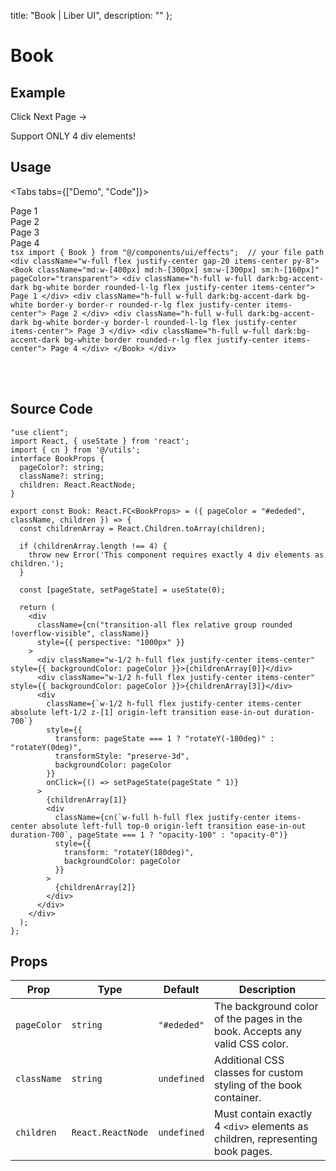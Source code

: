 
  title: "Book | Liber UI",
  description: ""
};

# Book



## Example

<ExampleBox>
  <Book className="md:w-[600px] md:h-[400px] sm:w-[320px] sm:h-[200px]" pageColor="transparent">
    <div className="h-full w-full dark:bg-accent-dark bg-white border rounded-l-lg flex justify-center items-center">
      <p className="w-4/5 text-sm text-center">Click Next Page →</p>
    </div>
    <div className="h-full w-full dark:bg-accent-dark bg-white border-y border-r rounded-r-lg flex justify-center items-center">
      <Glow className="rounded-lg">
        <div className="w-20 h-20 bg-transparent rounded-lg" />
      </Glow>
    </div>
    <div className="h-full w-full dark:bg-accent-dark bg-white border-y border-l rounded-l-lg flex justify-center items-center">
      <Float intensityY={5}>
        <Glow className="rounded-full" color={["#fb923c", "#22d3ee", "#a78bfa", "#f472b6"]}>
          <div className="w-20 h-20 bg-transparent rounded-full " />
        </Glow>
      </Float>
    </div>
    <div className="h-full w-full dark:bg-accent-dark bg-white border rounded-r-lg flex justify-center items-center">
      <p className="w-4/5 text-sm text-center">Support ONLY 4 div elements!</p>
    </div>
  </Book>
</ExampleBox>

## Usage

<Tabs tabs={["Demo", "Code"]}>
  <Tab title="Demo">
    <div className="w-full flex justify-center gap-20 items-center py-8">
      <Book className="md:w-[400px] md:h-[300px] sm:w-[300px] sm:h-[160px]" pageColor="transparent">
        <div className="h-full w-full dark:bg-accent-dark bg-white border rounded-l-lg flex justify-center items-center">
          Page 1
        </div>
        <div className="h-full w-full dark:bg-accent-dark bg-white border-y border-r rounded-r-lg flex justify-center items-center">
          Page 2
        </div>
        <div className="h-full w-full dark:bg-accent-dark bg-white border-y border-l rounded-l-lg flex justify-center items-center">
          Page 3
        </div>
        <div className="h-full w-full dark:bg-accent-dark bg-white border rounded-r-lg flex justify-center items-center">
          Page 4
        </div>
      </Book>
    </div>
  </Tab>
  <Tab title="Code">
    ```tsx
    import { Book } from "@/components/ui/effects";  // your file path
    <div className="w-full flex justify-center gap-20 items-center py-8">
      <Book className="md:w-[400px] md:h-[300px] sm:w-[300px] sm:h-[160px]" pageColor="transparent">
        <div className="h-full w-full dark:bg-accent-dark bg-white border rounded-l-lg flex justify-center items-center">
          Page 1
        </div>
        <div className="h-full w-full dark:bg-accent-dark bg-white border-y border-r rounded-r-lg flex justify-center items-center">
          Page 2
        </div>
        <div className="h-full w-full dark:bg-accent-dark bg-white border-y border-l rounded-l-lg flex justify-center items-center">
          Page 3
        </div>
        <div className="h-full w-full dark:bg-accent-dark bg-white border rounded-r-lg flex justify-center items-center">
          Page 4
        </div>
      </Book>
    </div>
    ```
  </Tab>
</Tabs>

<br />

<BlogTip text="This component currently support only 4 pages/divs. You can style the width and height of the book container using Tailwind CSS. Each page will occupy half the width of the book container."/>
<br />
<BlogTip text="Even though you can style the page color by changing the pageColor prop, you can still style the color of each page by letting it to occupy the full width and height of the page."/>

## Source Code

```tsx
"use client";
import React, { useState } from 'react';
import { cn } from '@/utils';
interface BookProps {
  pageColor?: string;
  className?: string;
  children: React.ReactNode;
}

export const Book: React.FC<BookProps> = ({ pageColor = "#ededed", className, children }) => {
  const childrenArray = React.Children.toArray(children);

  if (childrenArray.length !== 4) {
    throw new Error('This component requires exactly 4 div elements as children.');
  }

  const [pageState, setPageState] = useState(0);

  return (
    <div
      className={cn("transition-all flex relative group rounded !overflow-visible", className)}
      style={{ perspective: "1000px" }}
    >
      <div className="w-1/2 h-full flex justify-center items-center" style={{ backgroundColor: pageColor }}>{childrenArray[0]}</div>
      <div className="w-1/2 h-full flex justify-center items-center" style={{ backgroundColor: pageColor }}>{childrenArray[3]}</div>
      <div
        className={`w-1/2 h-full flex justify-center items-center absolute left-1/2 z-[1] origin-left transition ease-in-out duration-700`}
        style={{
          transform: pageState === 1 ? "rotateY(-180deg)" : "rotateY(0deg)",
          transformStyle: "preserve-3d",
          backgroundColor: pageColor
        }}
        onClick={() => setPageState(pageState ^ 1)}
      >
        {childrenArray[1]}
        <div
          className={cn(`w-full h-full flex justify-center items-center absolute left-full top-0 origin-left transition ease-in-out duration-700`, pageState === 1 ? "opacity-100" : "opacity-0")}
          style={{
            transform: "rotateY(180deg)",
            backgroundColor: pageColor
          }}
        >
          {childrenArray[2]}
        </div>
      </div>
    </div>
  );
};
```


## Props

| Prop  | Type            | Default   | Description                                                                 |
|-----------------|---------------------|---------------|---------------------------------------------------------------------------------|
| `pageColor`     | `string`           | `"#ededed"`   | The background color of the pages in the book. Accepts any valid CSS color.    |
| `className`     | `string`           | `undefined`   | Additional CSS classes for custom styling of the book container.               |
| `children`      | `React.ReactNode`  | `undefined`   | Must contain exactly 4 `<div>` elements as children, representing book pages.  |